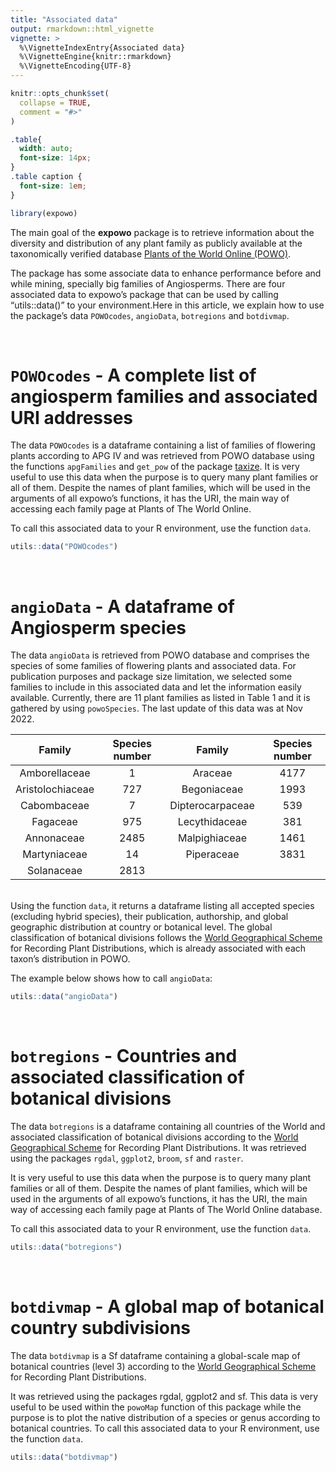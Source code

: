 ```yaml
---
title: "Associated data"
output: rmarkdown::html_vignette
vignette: >
  %\VignetteIndexEntry{Associated data}
  %\VignetteEngine{knitr::rmarkdown}
  %\VignetteEncoding{UTF-8}
---
```


```r
knitr::opts_chunk$set(
  collapse = TRUE,
  comment = "#>"
)
```

```css
.table{
  width: auto;
  font-size: 14px;
}
.table caption {
  font-size: 1em;
}
```

```r
library(expowo)
```

The main goal of the __expowo__ package is to retrieve information about the 
diversity and distribution of any plant family as publicly available at the 
taxonomically verified database 
[Plants of the World Online (POWO)](https://powo.science.kew.org).\

The package has some associate data to enhance performance before and while mining, specially big families of Angiosperms. There are four associated data to expowo's package that can be used by calling "utils::data()" to your environment.Here in this article, we explain how to use the package's data `POWOcodes`, `angioData`, `botregions` and `botdivmap`.\

\

# `POWOcodes` - A complete list of angiosperm families and associated URI addresses

The data `POWOcodes` is a dataframe containing a list of families of flowering plants according to APG IV and was retrieved from POWO database using the functions `apgFamilies` and `get_pow` of the package [taxize](https://docs.ropensci.org/taxize/index.html). It is very useful to use this data when the purpose is to query many plant families or all of them. Despite the names of plant families, which will be used in the arguments of all expowo's functions, it has the URI, the main way of accessing each family page at Plants of The World Online. 

To call this associated data to your R environment, use the function `data`.\

```r
utils::data("POWOcodes")
```

\

# `angioData` - A dataframe of Angiosperm species

The data `angioData` is retrieved from POWO database and comprises the species
of some families of flowering plants and associated data. For publication purposes and package size limitation, we selected some families to include in this associated data and let the information easily available. Currently, there are 11 plant families as listed in Table 1 and it is gathered by using `powoSpecies`. The last update of this data was at Nov 2022.\

| Family | Species number | Family | Species number |
|:---:|:---:|:---:|:---:|
| Amborellaceae | 1 | Araceae | 4177 |
| Aristolochiaceae | 727 | Begoniaceae | 1993 |
| Cabombaceae | 7 | Dipterocarpaceae | 539 |
| Fagaceae | 975 | Lecythidaceae | 381 |
| Annonaceae | 2485 | Malpighiaceae | 1461 |
| Martyniaceae | 14 | Piperaceae | 3831 |
| Solanaceae | 2813 |  |  |

\
Using the function `data`, it returns a dataframe listing all 
accepted species (excluding hybrid species), their publication, 
authorship, and global geographic distribution at country or botanical level. The global classification of botanical divisions follows the [World Geographical Scheme](https://www.tdwg.org/standards/wgsrpd/) for Recording Plant Distributions, which is already associated with each taxon's distribution in POWO.\

The example below shows how to call `angioData`: \

```r
utils::data("angioData")
```
\

# `botregions` - Countries and associated classification of botanical divisions

The data `botregions` is a dataframe containing all countries of the World and associated classification of botanical divisions according to the [World Geographical Scheme](https://www.tdwg.org/standards/wgsrpd/) for Recording Plant Distributions. It was retrieved using the packages `rgdal`, `ggplot2`, `broom`, `sf` and `raster`. 

It is very useful to use this data when the purpose is to query many plant families or all of them. Despite the names of plant families, which will be used in the arguments of all expowo's functions, it has the URI, the main way of accessing each family page at Plants of The World Online database. 

To call this associated data to your R environment, use the function `data`.\

```r
utils::data("botregions")
```

\

# `botdivmap` - A global map of botanical country subdivisions

The data `botdivmap` is a Sf dataframe containing a global-scale map of botanical countries (level 3) according to the [World Geographical Scheme](https://www.tdwg.org/standards/wgsrpd/) for Recording Plant Distributions. 

It was retrieved using the packages rgdal, ggplot2 and sf. This data is very useful to be used within the `powoMap` function of this package while the purpose is to plot the native distribution of a species or genus according to botanical countries. To call this associated data to your R environment, use the function `data`.\

```r
utils::data("botdivmap")
```
